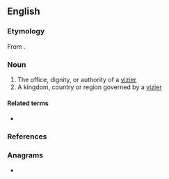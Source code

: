 ==English==

===Etymology===
From {{uder|en|fr|-}}.

===Noun===
{{en-noun}}

# The office, dignity, or authority of a [[vizier]]
# A kingdom, country or region governed by a [[vizier]]

====Related terms====
* {{l|en|vizier}}

===References===
{{Webster 1913}}

===Anagrams===
* {{anagrams|en|a=aeeiirtvz|varietize}}